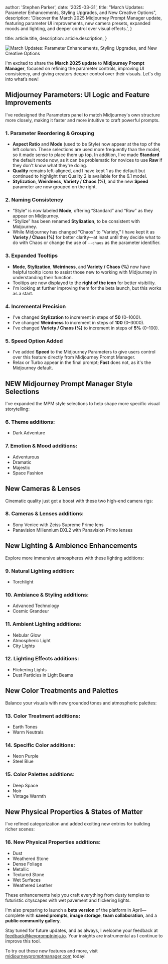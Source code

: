 
  author: 'Stephen Parker',
  date: '2025-03-31',
  title: "March Updates: Parameter Enhancements, Styling Upgrades, and New Creative Options",
  description:
    'Discover the March 2025 Midjourney Prompt Manager update, featuring parameter UI improvements, new camera presets, expanded moods and lighting, and deeper control over visual effects.',
}

  title: article.title,
  description: article.description,
}


<Image src={storyBanner} alt="March Updates: Parameter Enhancements, Styling Upgrades, and New Creative Options" />

I'm excited to share the **March 2025 update** to **Midjourney Prompt Manager**, focused on refining the parameter controls, improving UI consistency, and giving creators deeper control over their visuals. Let's dig into what’s new!

## Midjourney Parameters: UI Logic and Feature Improvements

I've redesigned the Parameters panel to match Midjourney's own structure more closely, making it faster and more intuitive to craft powerful prompts.

### **1. Parameter Reordering & Grouping**
- **Aspect Ratio** and **Mode** (used to be Style) now appear at the top of the left column. These selections are used more frequently than the model, so it made sense to place them up top. In addition, I've made **Standard** the default mode now, as it can be problematic for novices to use **Raw** if they don't know what they're doing.
- **Quality** remains left-aligned, and I have kept 1 as the default but continued to highlight that Quality 2 is available for the 6.1 model.
- **Stylization**, **Weirdness**, **Variety / Chaos (%)**, and the new **Speed** parameter are now grouped on the right.

### **2. Naming Consistency**
- “Style” is now labeled **Mode**, offering “Standard” and “Raw” as they appear on Midjourney.
- “Stylize” has been renamed **Stylization**, to be consistent with Midjourney.
- While Midjourney has changed "Chaos" to “Variety,” I have kept it as **Variety / Chaos (%)** for better clarity—at least until they decide what to do with Chaos or change the use of `--chaos` as the parameter identifier.

### **3. Expanded Tooltips**
- **Mode**, **Stylization**, **Weirdness**, and **Variety / Chaos (%)** now have helpful tooltip icons to assist those new to working with Midjourney in understanding their function.
- Tooltips are now displayed to the **right of the icon** for better visibility.
- I'm looking at further improving them for the beta launch, but this works as a start.

### **4. Incremental Precision**
- I've changed **Stylization** to increment in steps of **50** (0–1000).
- I've changed **Weirdness** to increment in steps of **100** (0–3000).
- I've changed **Variety / Chaos (%)** to increment in steps of **5%** (0–100).

### **5. Speed Option Added**
- I've added **Speed** to the Midjourney Parameters to give users control over this feature directly from Midjourney Prompt Manager.
- Relax or Turbo appear in the final prompt; **Fast** does not, as it's the Midjourney default.

## **NEW Midjourney Prompt Manager Style Selections**

I've expanded the MPM style selections to help shape more specific visual storytelling:

### **6. Theme additions:**
- Dark Adventure

### **7. Emotion & Mood additions:**
- Adventurous  
- Dramatic  
- Majestic  
- Space Fashion  

## **New Cameras & Lenses**

Cinematic quality just got a boost with these two high-end camera rigs:

### **8. Cameras & Lenses additions:**
- Sony Venice with Zeiss Supreme Prime lens  
- Panavision Millennium DXL2 with Panavision Primo lenses  

## **New Lighting & Ambience Enhancements**

Explore more immersive atmospheres with these lighting additions:

### **9. Natural Lighting addition:**
- Torchlight  

### **10. Ambiance & Styling additions:**
- Advanced Technology  
- Cosmic Grandeur  

### **11. Ambient Lighting additions:**
- Nebular Glow  
- Atmospheric Light  
- City Lights  

### **12. Lighting Effects additions:**
- Flickering Lights  
- Dust Particles in Light Beams  

## **New Color Treatments and Palettes**

Balance your visuals with new grounded tones and atmospheric palettes:

### **13. Color Treatment additions:**
- Earth Tones  
- Warm Neutrals  

### **14. Specific Color additions:**
- Neon Purple  
- Steel Blue  

### **15. Color Palettes additions:**
- Deep Space  
- Noir  
- Vintage Warmth  

## **New Physical Properties & States of Matter**

I've refined categorization and added exciting new entries for building richer scenes:

### **16. New Physical Properties additions:**
- Dust  
- Weathered Stone  
- Dense Foliage  
- Metallic  
- Textured Stone  
- Wet Surfaces  
- Weathered Leather  

These enhancements help you craft everything from dusty temples to futuristic cityscapes with wet pavement and flickering lights.

I'm also preparing to launch a **beta version** of the platform in April—complete with **saved prompts**, **image storage**, **team collaboration**, and a **public community gallery**.

Stay tuned for future updates, and as always, I welcome your feedback at [feedback@keypromptninja.io](mailto:feedback@keypromptninja.io). Your insights are instrumental as I continue to improve this tool.

To try out these new features and more, visit [midjourneypromptmanager.com](https://midjourneypromptmanager.com) today!